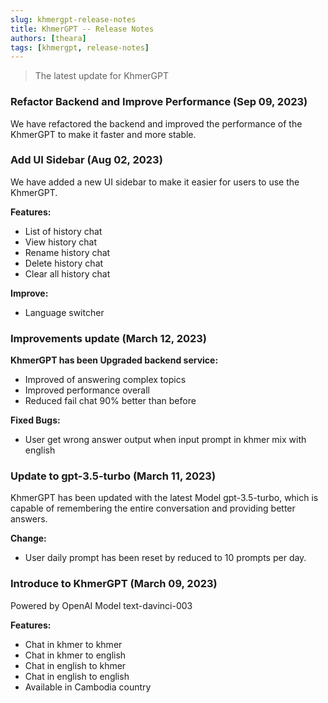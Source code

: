 ```yaml
---
slug: khmergpt-release-notes
title: KhmerGPT -- Release Notes
authors: [theara]
tags: [khmergpt, release-notes]
---
```


> The latest update for KhmerGPT

### Refactor Backend and Improve Performance (Sep 09, 2023)

We have refactored the backend and improved the performance of the KhmerGPT to make it faster and more stable.

### Add UI Sidebar (Aug 02, 2023)

We have added a new UI sidebar to make it easier for users to use the KhmerGPT.

**Features:**

- List of history chat
- View history chat
- Rename history chat
- Delete history chat
- Clear all history chat

**Improve:**

- Language switcher

### Improvements update (March 12, 2023)

**KhmerGPT has been Upgraded backend service:**

- Improved of answering complex topics
- Improved performance overall
- Reduced fail chat 90% better than before

**Fixed Bugs:**

- User get wrong answer output when input prompt in khmer mix with english

### Update to gpt-3.5-turbo (March 11, 2023)

KhmerGPT has been updated with the latest Model gpt-3.5-turbo, which is capable of remembering the entire conversation and providing better answers.

**Change:**

- User daily prompt has been reset by reduced to 10 prompts per day.

### Introduce to KhmerGPT (March 09, 2023)

Powered by OpenAI Model text-davinci-003

**Features:**

- Chat in khmer to khmer
- Chat in khmer to english
- Chat in english to khmer
- Chat in english to english
- Available in Cambodia country
